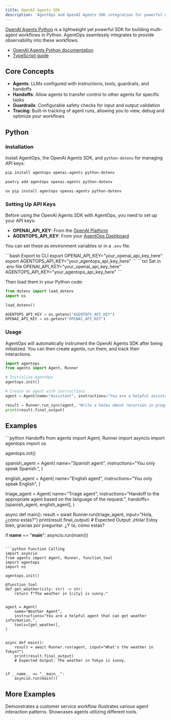 ```yaml
---
title: OpenAI Agents SDK
description: 'AgentOps and OpenAI Agents SDK integration for powerful multi-agent workflow monitoring.'
---
```


[OpenAI Agents Python](https://github.com/openai/openai-agents-python) is a lightweight yet powerful SDK for building multi-agent workflows in Python. AgentOps seamlessly integrates to provide observability into these workflows.

- [OpenAI Agents Python documentation](https://openai.github.io/openai-agents-python/)
- [TypeScript guide](/v2/integrations/openai_agents_js)

## Core Concepts

- **Agents**: LLMs configured with instructions, tools, guardrails, and handoffs
- **Handoffs**: Allow agents to transfer control to other agents for specific tasks
- **Guardrails**: Configurable safety checks for input and output validation
- **Tracing**: Built-in tracking of agent runs, allowing you to view, debug and optimize your workflows

## Python

### Installation

Install AgentOps, the OpenAI Agents SDK, and `python-dotenv` for managing API keys:
<CodeGroup>
  ```bash pip 
  pip install agentops openai-agents python-dotenv
  ```
  ```bash poetry
  poetry add agentops openai-agents python-dotenv
  ```
  ```bash uv
  uv pip install agentops openai-agents python-dotenv
  ```
</CodeGroup>

### Setting Up API Keys

Before using the OpenAI Agents SDK with AgentOps, you need to set up your API keys:
- **OPENAI_API_KEY**: From the [OpenAI Platform](https://platform.openai.com/api-keys)
- **AGENTOPS_API_KEY**: From your [AgentOps Dashboard](https://app.agentops.ai/)

You can set these as environment variables or in a `.env` file.

<CodeGroup>
  ```bash Export to CLI
  export OPENAI_API_KEY="your_openai_api_key_here"
  export AGENTOPS_API_KEY="your_agentops_api_key_here"
  ```
  ```txt Set in .env file
  OPENAI_API_KEY="your_openai_api_key_here"
  AGENTOPS_API_KEY="your_agentops_api_key_here"
  ```
</CodeGroup>

Then load them in your Python code:
```python
from dotenv import load_dotenv
import os

load_dotenv()

AGENTOPS_API_KEY = os.getenv("AGENTOPS_API_KEY")
OPENAI_API_KEY = os.getenv("OPENAI_API_KEY")
```

### Usage

AgentOps will automatically instrument the OpenAI Agents SDK after being initialized. You can then create agents, run them, and track their interactions.

```python
import agentops
from agents import Agent, Runner

# Initialize AgentOps
agentops.init()

# Create an agent with instructions
agent = Agent(name="Assistant", instructions="You are a helpful assistant")

result = Runner.run_sync(agent, "Write a haiku about recursion in programming.")
print(result.final_output)
```

## Examples

<CodeGroup>
```python Handoffs
from agents import Agent, Runner
import asyncio
import agentops
import os

agentops.init()

spanish_agent = Agent(
    name="Spanish agent",
    instructions="You only speak Spanish.",
)

english_agent = Agent(
    name="English agent",
    instructions="You only speak English",
)

triage_agent = Agent(
    name="Triage agent",
    instructions="Handoff to the appropriate agent based on the language of the request.",
    handoffs=[spanish_agent, english_agent],
)


async def main():
    result = await Runner.run(triage_agent, input="Hola, ¿cómo estás?")
    print(result.final_output)
    # Expected Output: ¡Hola! Estoy bien, gracias por preguntar. ¿Y tú, cómo estás?


if __name__ == "__main__":
    asyncio.run(main())
```

```python Function Calling
import asyncio
from agents import Agent, Runner, function_tool
import agentops
import os

agentops.init()

@function_tool
def get_weather(city: str) -> str:
    return f"The weather in {city} is sunny."


agent = Agent(
    name="Weather Agent", 
    instructions="You are a helpful agent that can get weather information.",
    tools=[get_weather],
)


async def main():
    result = await Runner.run(agent, input="What's the weather in Tokyo?")
    print(result.final_output)
    # Expected Output: The weather in Tokyo is sunny.


if __name__ == "__main__":
    asyncio.run(main())
```
</CodeGroup>

## More Examples
<CardGroup cols={2}>
  <Card title="Customer Service Agent" icon="notebook" href="/v2/examples/openai_agents">
    Demonstrates a customer service workflow
  </Card>
  <Card title="Agent Patterns" icon="notebook" href="https://github.com/AgentOps-AI/agentops/blob/main/examples/openai_agents/agent_patterns.ipynb" newTab={true}>
    Illustrates various agent interaction patterns.
  </Card>
  <Card title="Agents with Tools" icon="notebook" href="https://github.com/AgentOps-AI/agentops/blob/main/examples/openai_agents/agents_tools.ipynb" newTab={true}>
    Showcases agents utilizing different tools.
  </Card>
</CardGroup>

<script type="module" src="/scripts/github_stars.js"></script>
<script type="module" src="/scripts/scroll-img-fadein-animation.js"></script>
<script type="module" src="/scripts/button_heartbeat_animation.js"></script>
<script type="css" src="/styles/styles.css"></script>
<script type="module" src="/scripts/adjust_api_dynamically.js"></script>
